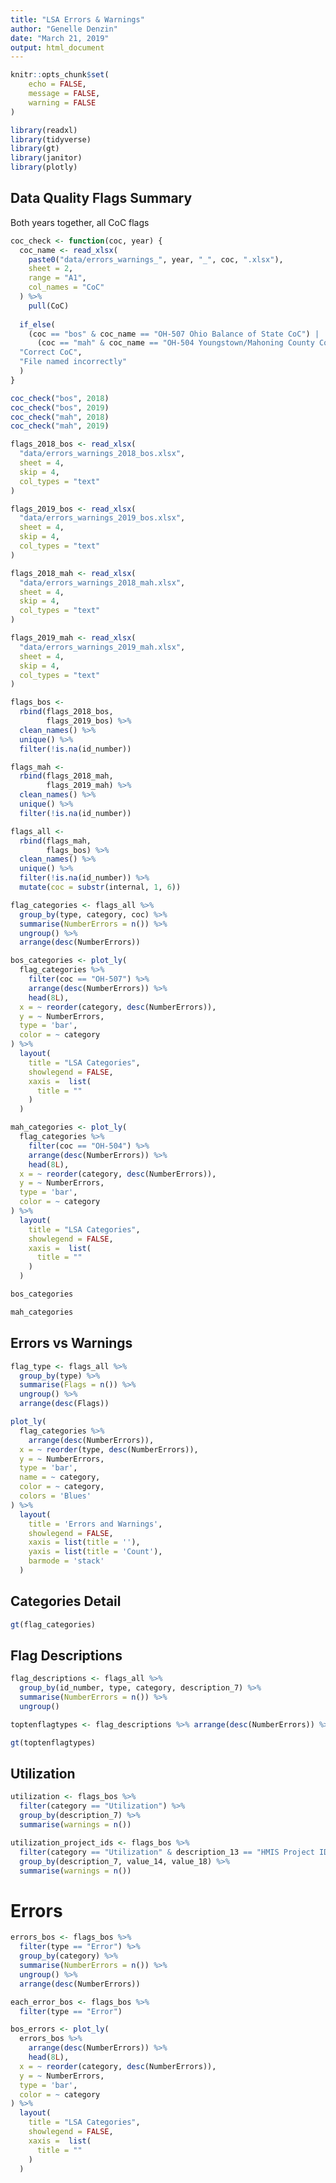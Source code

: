 ```yaml
---
title: "LSA Errors & Warnings"
author: "Genelle Denzin"
date: "March 21, 2019"
output: html_document
---
```


```r
knitr::opts_chunk$set(
	echo = FALSE,
	message = FALSE,
	warning = FALSE
)

library(readxl)
library(tidyverse)
library(gt)
library(janitor)
library(plotly)
```

## Data Quality Flags Summary

Both years together, all CoC flags

```r

coc_check <- function(coc, year) {
  coc_name <- read_xlsx(
    paste0("data/errors_warnings_", year, "_", coc, ".xlsx"),
    sheet = 2,
    range = "A1",
    col_names = "CoC"
  ) %>%
    pull(CoC)
  
  if_else(
    (coc == "bos" & coc_name == "OH-507 Ohio Balance of State CoC") |
      (coc == "mah" & coc_name == "OH-504 Youngstown/Mahoning County CoC"),
  "Correct CoC",
  "File named incorrectly"
  )
}

coc_check("bos", 2018)
coc_check("bos", 2019)
coc_check("mah", 2018)
coc_check("mah", 2019)

flags_2018_bos <- read_xlsx(
  "data/errors_warnings_2018_bos.xlsx",
  sheet = 4,
  skip = 4,
  col_types = "text"
)

flags_2019_bos <- read_xlsx(
  "data/errors_warnings_2019_bos.xlsx",
  sheet = 4,
  skip = 4,
  col_types = "text"
)

flags_2018_mah <- read_xlsx(
  "data/errors_warnings_2018_mah.xlsx",
  sheet = 4,
  skip = 4,
  col_types = "text"
)

flags_2019_mah <- read_xlsx(
  "data/errors_warnings_2019_mah.xlsx",
  sheet = 4,
  skip = 4,
  col_types = "text"
)

flags_bos <-
  rbind(flags_2018_bos,
        flags_2019_bos) %>% 
  clean_names() %>% 
  unique() %>%
  filter(!is.na(id_number))

flags_mah <-
  rbind(flags_2018_mah,
        flags_2019_mah) %>% 
  clean_names() %>% 
  unique() %>%
  filter(!is.na(id_number))

flags_all <-
  rbind(flags_mah,
        flags_bos) %>% 
  clean_names() %>% 
  unique() %>%
  filter(!is.na(id_number)) %>%
  mutate(coc = substr(internal, 1, 6))

flag_categories <- flags_all %>%
  group_by(type, category, coc) %>%
  summarise(NumberErrors = n()) %>%
  ungroup() %>% 
  arrange(desc(NumberErrors)) 

bos_categories <- plot_ly(
  flag_categories %>%
    filter(coc == "OH-507") %>%
    arrange(desc(NumberErrors)) %>%
    head(8L),
  x = ~ reorder(category, desc(NumberErrors)),
  y = ~ NumberErrors,
  type = 'bar',
  color = ~ category
) %>%
  layout(
    title = "LSA Categories",
    showlegend = FALSE,
    xaxis =  list(
      title = ""
    )
  )

mah_categories <- plot_ly(
  flag_categories %>%
    filter(coc == "OH-504") %>%
    arrange(desc(NumberErrors)) %>%
    head(8L),
  x = ~ reorder(category, desc(NumberErrors)),
  y = ~ NumberErrors,
  type = 'bar',
  color = ~ category
) %>%
  layout(
    title = "LSA Categories",
    showlegend = FALSE,
    xaxis =  list(
      title = ""
    )
  )

bos_categories

mah_categories

```


## Errors vs Warnings

```r

flag_type <- flags_all %>%
  group_by(type) %>%
  summarise(Flags = n()) %>%
  ungroup() %>% 
  arrange(desc(Flags)) 

plot_ly(
  flag_categories %>%
    arrange(desc(NumberErrors)),
  x = ~ reorder(type, desc(NumberErrors)),
  y = ~ NumberErrors,
  type = 'bar',
  name = ~ category,
  color = ~ category,
  colors = 'Blues'
) %>%
  layout(
    title = 'Errors and Warnings',
    showlegend = FALSE,
    xaxis = list(title = ''),
    yaxis = list(title = 'Count'),
    barmode = 'stack'
  )

```


## Categories Detail

```r
gt(flag_categories)

```

## Flag Descriptions

```r

flag_descriptions <- flags_all %>%
  group_by(id_number, type, category, description_7) %>%
  summarise(NumberErrors = n()) %>%
  ungroup()

toptenflagtypes <- flag_descriptions %>% arrange(desc(NumberErrors)) %>% head(10L)

gt(toptenflagtypes)

```

## Utilization

```r
utilization <- flags_bos %>%
  filter(category == "Utilization") %>%
  group_by(description_7) %>%
  summarise(warnings = n())

utilization_project_ids <- flags_bos %>%
  filter(category == "Utilization" & description_13 == "HMIS Project ID") %>%
  group_by(description_7, value_14, value_18) %>%
  summarise(warnings = n())

```

# Errors

```r

errors_bos <- flags_bos %>%
  filter(type == "Error") %>%
  group_by(category) %>%
  summarise(NumberErrors = n()) %>%
  ungroup() %>% 
  arrange(desc(NumberErrors)) 

each_error_bos <- flags_bos %>%
  filter(type == "Error")

bos_errors <- plot_ly(
  errors_bos %>%
    arrange(desc(NumberErrors)) %>%
    head(8L),
  x = ~ reorder(category, desc(NumberErrors)),
  y = ~ NumberErrors,
  type = 'bar',
  color = ~ category
) %>%
  layout(
    title = "LSA Categories",
    showlegend = FALSE,
    xaxis =  list(
      title = ""
    )
  )

```

